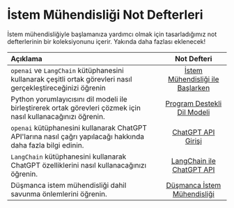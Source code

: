 # İstem Mühendisliği Not Defterleri

İstem mühendisliğiyle başlamanıza yardımcı olmak için tasarladığımız not defterlerinin bir koleksiyonunu içerir. Yakında daha fazlası eklenecek!

| Açıklama   | Not Defteri   | 
| :------------ | :---------: | 
|`openai` ve `LangChain` kütüphanesini kullanarak çeşitli ortak görevleri nasıl gerçekleştireceğinizi öğrenin|[İstem Mühendisliği ile Başlarken](https://github.com/AdamLeeN/Prompt-Engineering-Guide/blob/main/notebooks/pe-lecture.ipynb)|
|Python yorumlayıcısını dil modeli ile birleştirerek ortak görevleri çözmek için nasıl kullanacağınızı öğrenin.|[Program Destekli Dil Modeli](https://github.com/AdamLeeN/Prompt-Engineering-Guide/blob/main/notebooks/pe-pal.ipynb)|
|`openai` kütüphanesini kullanarak ChatGPT API'larına nasıl çağrı yapılacağı hakkında daha fazla bilgi edinin.|[ChatGPT API Girişi](https://github.com/AdamLeeN/Prompt-Engineering-Guide/blob/main/notebooks/pe-chatgpt-intro.ipynb)|
|`LangChain` kütüphanesini kullanarak ChatGPT özelliklerini nasıl kullanacağınızı öğrenin.|[LangChain ile ChatGPT API](https://github.com/AdamLeeN/Prompt-Engineering-Guide/blob/main/notebooks/pe-chatgpt-langchain.ipynb)|
|Düşmanca istem mühendisliği dahil savunma önlemlerini öğrenin.| [Düşmanca İstem Mühendisliği](https://github.com/AdamLeeN/Prompt-Engineering-Guide/blob/main/notebooks/pe-chatgpt-adversarial.ipynb)|
